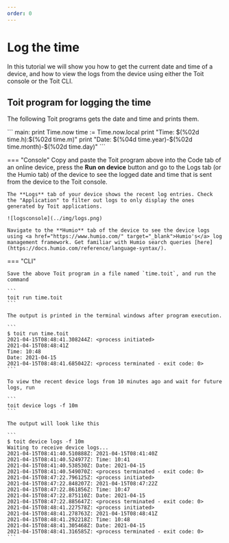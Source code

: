 ```yaml
---
order: 0
---
```


# Log the time

In this tutorial we will show you how to get the current date and time of a device, and how to view the logs from the device using either the Toit console or the Toit CLI.

## Toit program for logging the time

The following Toit programs gets the date and time and prints them.

<div class="toit">
```
main:
  print Time.now
  time := Time.now.local
  print "Time: $(%02d time.h):$(%02d time.m)"
  print "Date: $(%04d time.year)-$(%02d time.month)-$(%02d time.day)"
```
</div>

=== "Console"
    Copy and paste the Toit program above into the Code tab of an online device, press the **Run on device** button and go to the Logs tab (or the Humio tab) of the device to see the logged date and time that is sent from the device to the Toit console.

    The **Logs** tab of your device shows the recent log entries. Check the "Application" to filter out logs to only display the ones generated by Toit applications.

    ![logsconsole](../img/logs.png)

    Navigate to the **Humio** tab of the device to see the device logs using <a href="https://www.humio.com/" target="_blank">Humio's</a> log management framework. Get familiar with Humio search queries [here](https://docs.humio.com/reference/language-syntax/).


=== "CLI"

    Save the above Toit program in a file named `time.toit`, and run the command 
    
    ```
    toit run time.toit
    ```

    The output is printed in the terminal windows after program execution.

    ```
    $ toit run time.toit
    2021-04-15T08:48:41.308244Z: <process initiated>
    2021-04-15T08:48:41Z
    Time: 10:48
    Date: 2021-04-15
    2021-04-15T08:48:41.685042Z: <process terminated - exit code: 0>
    ```

    To view the recent device logs from 10 minutes ago and wait for future logs, run

    ```
    toit device logs -f 10m
    ```

    The output will look like this

    ```
    $ toit device logs -f 10m
    Waiting to receive device logs...
    2021-04-15T08:41:40.510888Z: 2021-04-15T08:41:40Z
    2021-04-15T08:41:40.524977Z: Time: 10:41
    2021-04-15T08:41:40.538530Z: Date: 2021-04-15
    2021-04-15T08:41:40.549070Z: <process terminated - exit code: 0>
    2021-04-15T08:47:22.796125Z: <process initiated>
    2021-04-15T08:47:22.848207Z: 2021-04-15T08:47:22Z
    2021-04-15T08:47:22.861856Z: Time: 10:47
    2021-04-15T08:47:22.875110Z: Date: 2021-04-15
    2021-04-15T08:47:22.885647Z: <process terminated - exit code: 0>
    2021-04-15T08:48:41.227578Z: <process initiated>
    2021-04-15T08:48:41.278763Z: 2021-04-15T08:48:41Z
    2021-04-15T08:48:41.292218Z: Time: 10:48
    2021-04-15T08:48:41.305468Z: Date: 2021-04-15
    2021-04-15T08:48:41.316585Z: <process terminated - exit code: 0>
    ```

